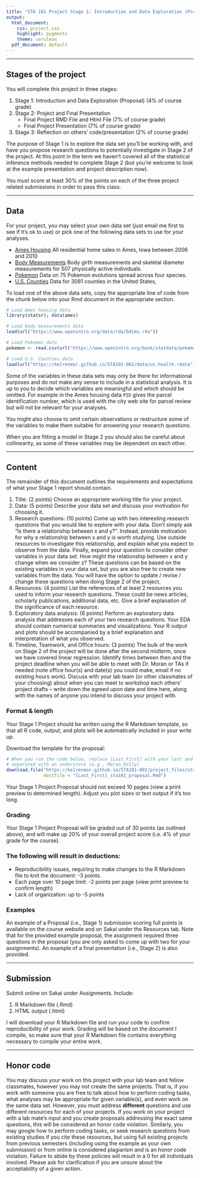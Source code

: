 ```yaml
---
title: "STA 101 Project Stage 1: Introduction and Data Exploration (Proposal)"
output:
  html_document:
    css: project.css
    highlight: pygments
    theme: cerulean
  pdf_document: default
---
```


* * *

## Stages of the project

You will complete this project in three stages:

1. Stage 1: Introduction and Data Exploration (Proposal) (4% of course grade)
2. Stage 2: Project and Final Presentation
    * Final Project RMD File and Html File (7% of course grade)
    * Final Project Presentation (7% of course grade)
3. Stage 3: Reflection on others' code/presentation (2% of course grade)

The purpose of Stage 1 is to explore the data set you’ll be working with, and have you propose research questions to potentially investigate in Stage 2 of the project. At this point in the term we haven’t covered all of the statistical inference methods needed to complete Stage 2 (but you're welcome to look at the example presentation and project description now).

You must score at least 30% of the points on each of the three project related submissions in order to pass this class.

* * *

## Data

For your project, you may select your own data set (just email me first to see if it's ok to use) or pick one of the following data sets to use for your analyses.

* [Ames Housing](https://rdrr.io/cran/statsr/man/ames.html) All residential home sales in Ames, Iowa between 2006 and 2010
* [Body Measurements](https://www.openintro.org/data/index.php?data=bdims) Body girth measurements and skeletal diameter measurements for 507 physically active individuals.
* [Pokemon](https://www.openintro.org/book/statdata/index.php?data=pokemon) Data on 75 Pokemon evolutions spread across four species.
* [U.S. Counties](https://www2.stat.duke.edu/courses/Spring20/sta101.002/us_healthinfo.html) Data for 3081 counties in the United States,

To load one of the above data sets, copy the appropriate line of code from the chunk below into your
Rmd document in the appropriate section.

```r
# Load Ames housing data
library(statsr); data(ames)

# Load body measurements data
load(url("https://www.openintro.org/data/rda/bdims.rda"))

# Load Pokemon data
pokemon <- read.csv(url("https://www.openintro.org/book/statdata/pokemon.csv"))

# Load U.S. Counties data
load(url("https://kelrenmor.github.io/STA101-002/data/us_health.rdata"))
```

Some of the variables in these data sets may only be there for informational 
purposes and do not make any sense to include in a statistical analysis. 
It is up to you to decide which variables are meaningful and which should be omitted. 
For example in the Ames housing data `PID` gives the parcel identification number, 
which is used with the city web site for parcel review but will not be relevant 
for your analyses.

You might also choose to omit certain observations or restructure some of
the variables to make them suitable for answering your research questions.

When you are fitting a model in Stage 2 you should also be careful about collinearity, 
as some of these variables may be dependent on each other.

* * *

## Content

The remainder of this document outlines the requirements and expectations of what your Stage 1 report should contain.

1. Title: (2 points) Choose an appropriate working title for your project.
2. Data: (5 points) Describe your data set and discuss your motivation for choosing it.
3. Research questions: (10 points) Come up with two interesting research questions that you would like to explore with your data. Don’t simply ask “Is there a relationship between x and y?”. Instead, provide motivation for why a relationship between x and y is worth studying. Use outside resources to investigate this relationship, and explain what you expect to observe from the data. Finally, expand your question to consider other variables in your data set. How might the relationship between x and y change when we consider z? These questions can be based on the existing variables in your data set, but you are also free to create new variables from the data. You will have the option to update / revise / change these questions when doing Stage 2 of the project.
4. Resources: (4 points) List the references of at least 2 resources you used to inform your research questions. These could be news articles, scholarly publications, additional data, etc. Give a brief explanation of the significance of each resource.
5. Exploratory data analysis: (6 points) Perform an exploratory data analysis that addresses each of your two research questions. Your EDA should contain numerical summaries and visualizations. Your R output and plots should be accompanied by a brief explanation and interpretation of what you observed.
6. Timeline, Teamwork, and Office hours: (3 points) The bulk of the work on Stage 2 of the project will be done after the second midterm, once we have covered linear regression. Identify times between then and the project deadline when you will be able to meet with Dr. Moran or TAs if needed (note office hour(s) and date(s) you could make, email if no existing hours work). Discuss with your lab team (or other classmates of your choosing) about when you can meet to workshop each others' project drafts -- write down the agreed upon date and time here, along with the names of anyone you intend to discuss your project with.

### Format & length

Your Stage 1 Project should be written using the R Markdown template, so that all R code, output, and plots will be automatically included in your write up.

Download the template for the proposal:

```r
# When you run the code below, replace [Last_First] with your last and first name 
# separated with an underscore (e.g., Moran_Kelly)
download.file("https://kelrenmor.github.io/STA101-002/project_files/sta101_prj_proposal.Rmd",
              destfile = "[Last_First]_sta101_proposal.Rmd")
```

Your Stage 1 Project Proposal should not exceed 10 pages (view a print preview to determined length). Adjust you plot sizes or text output if it’s too long.

### Grading

Your Stage 1 Project Proposal will be graded out of 30 points (as outlined above), and will make up 20% of your overall project score (i.e. 4% of your grade for the course).

### The following will result in deductions:

* Reproducibility issues, requiring to make changes to the R Markdown file to knit the document: -3 points.
* Each page over 10 page limit: -2 points per page (view print preview to confirm length)
* Lack of organization: up to -5 points

### Examples

An example of a Proposal (i.e., Stage 1) submission scoring full points is available on the course website and on Sakai under the Resources tab. Note that for the provided example proposal, the assignment required three questions in the proposal (you are only asked to come up with two for your assignments). An example of a final presentation (i.e., Stage 2) is also provided.

* * *

## Submission

Submit online on Sakai under Assignments. Include:

1. R Markdown file (.Rmd)
2. HTML output (.html)

I will download your R Markdown file and run your code to confirm 
reproducibility of your work. Grading will be based on the document I 
compile, so make sure that your R Markdown file contains everything 
necessary to compile your entire work.

* * *

## Honor code

You may discuss your work on this project with your lab team and fellow classmates,
however you may not create the same projects. That is, if you work with someone
you are free to talk about how to perform coding tasks, what analyses may be appropriate for 
given variable(s), and even work on the same data set. However, you must address 
__different__ questions and use different resources for each of your projects. 
If you work on your project with a lab mate's input  and you create proposals addressing 
the exact same questions, this will be considered an honor code violation. Similarly,
you may google how to perform coding tasks, or seek research questions from existing studies 
if you cite these resources, but using full existing projects from previous semesters 
(including using the example as your own submission) or from 
online is considered plagiarism and is an honor code violation.
Failure to abide by these policies will result in a 0 for all individuals involved.
Please ask for clarification if you are unsure about the acceptability of a given action.

